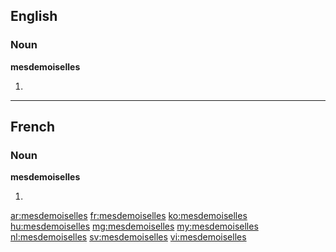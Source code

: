 ==English==

===Noun===
'''mesdemoiselles'''

# {{plural of|mademoiselle}}

----

==French==

===Noun===
'''mesdemoiselles''' {{f}}

# {{plural of|mademoiselle|lang=fr}}

[[ar:mesdemoiselles]]
[[fr:mesdemoiselles]]
[[ko:mesdemoiselles]]
[[hu:mesdemoiselles]]
[[mg:mesdemoiselles]]
[[my:mesdemoiselles]]
[[nl:mesdemoiselles]]
[[sv:mesdemoiselles]]
[[vi:mesdemoiselles]]